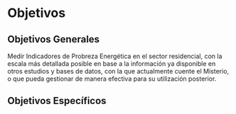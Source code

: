 # Objetivos {#objetivos}


## Objetivos Generales

Medir Indicadores de Probreza Energética en el sector residencial, con la escala más detallada posible en base a la información ya disponible en otros estudios y bases de datos, con la que actualmente cuente el Misterio, o que pueda gestionar de manera efectiva para su utilización posterior.


## Objetivos Específicos


